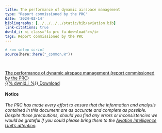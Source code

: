 ```yaml
---
title: The performance of dynamic airspace management
type: "Report commissioned by the PRC"
date: '2024-02-14'
bibliography: [../../../../static/bib/aviation.bib]
link-citations: true
dwnld_i: <i class="fa pru fa-download"></i>
tags: Report commissioned by the PRC
---
```

```r
# run setup script
source(here::here("_common.R"))
```
 
<br>
<div class="container">
<div class="row align-items-start">

<a href="/library/PRC_2024_02_Performance_dynamic_airspace_management.pdf" target="_blank" class="btn btn-info" role="button"> The performance of dynamic airspace management (report commissioned by the PRC) <br> {{% dwnld_i %}} Download </a>

#### Notice
*The PRC has made every effort to ensure that the information and analysis contained in this document are as accurate and 
complete as possible. Despite these precautions, should you find any errors or inconsistencies we would be grateful if you 
could please bring them to the [Aviation Intelligence Unit's attention](mailto:PRU-Support@eurocontrol.int).*

</div>
</div>